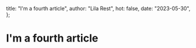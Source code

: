   title: "I'm a fourth article",
  author: "Lila Rest",
  hot: false,
  date: "2023-05-30",
};

# I'm a fourth article
